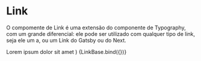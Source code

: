 

<Meta title='Data Display/Link' component={Link} />

# Link

O compomente de Link é uma extensão do componente de Typography, com um grande diferencial: ele pode ser utilizado com qualquer tipo de link, seja ele um a, ou um Link do Gatsby ou do Next.

  <SaturnProvider>
    <Link {...args}>Lorem ipsum dolor sit amet</Link>
  </SaturnProvider>
)

<Canvas>
  <Story
    name='Link'
    parameters={{
      design: {
        type: 'figma',
        url: 'https://www.figma.com/file/O3bKxIcsj2rc1FNIRclJyT/Saturn-System?node-id=18%3A1'
      }
    }}
  >
    {LinkBase.bind({})}
  </Story>
</Canvas>

<ArgsTable of={Link} />
